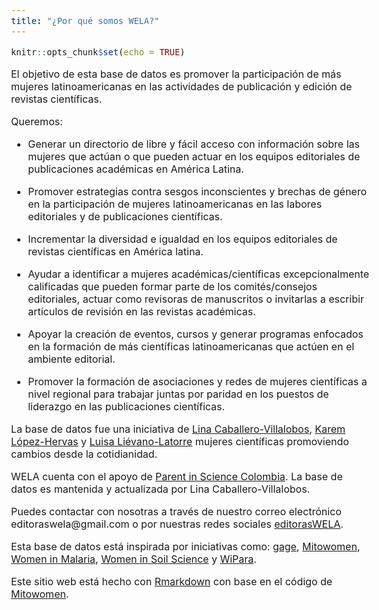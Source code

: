 ```yaml
---
title: "¿Por qué somos WELA?"
---
```

<style type="text/css">
  body{
  font-size: 12pt;
}
</style>


```r
knitr::opts_chunk$set(echo = TRUE)
```
El objetivo de esta base de datos es promover la participación de más mujeres latinoamericanas en las actividades de publicación y edición de revistas científicas. 

Queremos: 


- Generar un directorio de libre y fácil acceso con información sobre las mujeres que actúan o que pueden actuar en los equipos editoriales de publicaciones académicas en América Latina.

- Promover estrategias contra sesgos inconscientes y brechas de género en la participación de mujeres latinoamericanas en las labores editoriales y de publicaciones científicas. 

- Incrementar la diversidad e igualdad en los equipos editoriales de revistas científicas en América latina.

- Ayudar a identificar a mujeres académicas/científicas excepcionalmente calificadas que pueden formar parte de los comités/consejos editoriales, actuar como revisoras de manuscritos o invitarlas a escribir artículos de revisión en las revistas académicas. 

- Apoyar la creación de eventos, cursos y generar programas enfocados en la formación de más científicas latinoamericanas que actúen en el ambiente editorial.

- Promover la formación de asociaciones y redes de mujeres científicas a nivel regional para trabajar juntas por paridad en los puestos de liderazgo en las publicaciones científicas. 


La base de datos fue una iniciativa de [Lina Caballero-Villalobos](https://www.researchgate.net/profile/Lina_Caballero2), [Karem López-Hervas](https://twitter.com/KaremmLoHe) y [Luisa Liévano-Latorre](https://www.researchgate.net/profile/Luisa_Latorre) mujeres científicas promoviendo cambios desde la cotidianidad.

WELA cuenta con el apoyo de [Parent in Science Colombia](https://www.parentinsciencecol.com). La base de datos es mantenida y actualizada por Lina Caballero-Villalobos.

Puedes contactar con nosotras a través de nuestro correo electrónico editoraswela@gmail.com o por nuestras redes sociales [editorasWELA](https://twitter.com/editorasWELA).



Esta base de datos está inspirada por iniciativas como: [gage](https://gage.500womenscientists.org/), [Mitowomen](https://mitowomen.org/index.html), [Women in Malaria](https://www.womeninmalaria.org/), [Women in Soil Science](https://franciskadevries.wordpress.com/women-in-soil-science/) y [WiPara](https://wipara.weebly.com/).

Este sitio web está hecho con [Rmarkdown](https://bookdown.org/yihui/rmarkdown/rmarkdown-site.html) con base en el código de [Mitowomen](https://mitowomen.org/index.html). 
